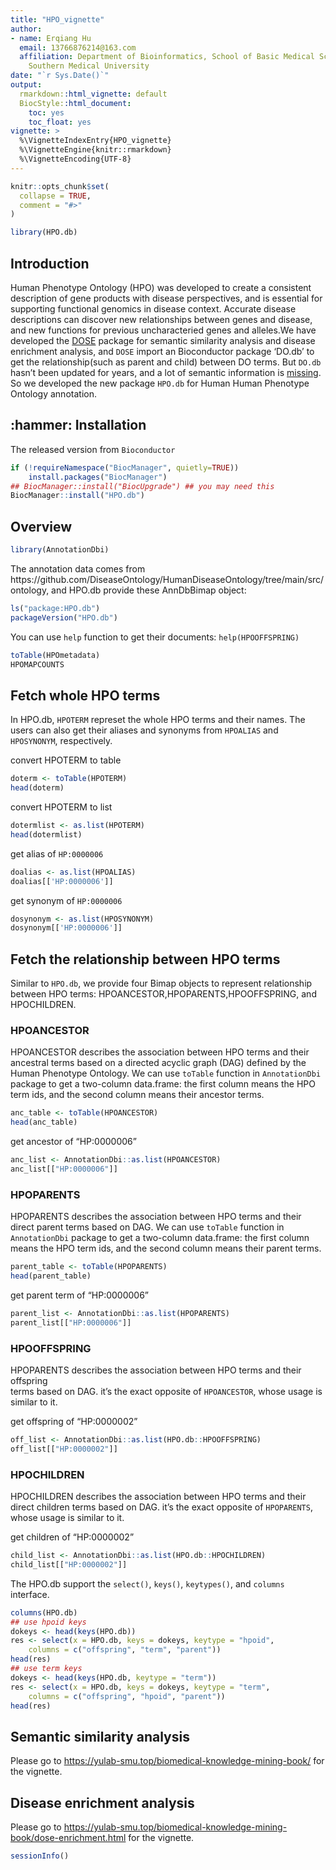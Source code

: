 ```yaml
---
title: "HPO_vignette"
author:
- name: Erqiang Hu
  email: 13766876214@163.com
  affiliation: Department of Bioinformatics, School of Basic Medical Sciences, 
    Southern Medical University
date: "`r Sys.Date()`"
output:
  rmarkdown::html_vignette: default
  BiocStyle::html_document:
    toc: yes
    toc_float: yes
vignette: >
  %\VignetteIndexEntry{HPO_vignette}
  %\VignetteEngine{knitr::rmarkdown}
  %\VignetteEncoding{UTF-8}
---
```


```r
knitr::opts_chunk$set(
  collapse = TRUE,
  comment = "#>"
)
```

```r
library(HPO.db)
```




## Introduction
Human Phenotype Ontology (HPO) was developed to create a consistent description 
of gene products with disease perspectives,
and is essential for supporting functional 
genomics in disease context. Accurate disease descriptions can discover new 
relationships between genes and disease, and new functions for previous 
uncharacteried genes and alleles.We have developed the 
[DOSE](https://bioconductor.org/packages/DOSE/) package for semantic 
similarity analysis and disease enrichment analysis, and `DOSE` import an 
Bioconductor package 'DO.db' to get the relationship(such as parent and child)
between DO terms. But `DO.db`  hasn't been updated for years, and a lot of 
semantic information is [missing](https://github.com/YuLab-SMU/DOSE/issues/57). 
So we developed the new package `HPO.db` for Human Human Phenotype Ontology 
annotation.

##  :hammer: Installation

The released version from `Bioconductor`

```r
if (!requireNamespace("BiocManager", quietly=TRUE))
    install.packages("BiocManager")
## BiocManager::install("BiocUpgrade") ## you may need this
BiocManager::install("HPO.db")
```

## Overview

```r
library(AnnotationDbi)
```

The annotation data comes from 
https://github.com/DiseaseOntology/HumanDiseaseOntology/tree/main/src/ontology,
and HPO.db provide these AnnDbBimap object:
```r
ls("package:HPO.db")
packageVersion("HPO.db")
```

You can use `help` function to get their documents: `help(HPOOFFSPRING)`
```r
toTable(HPOmetadata)
HPOMAPCOUNTS
```


## Fetch whole HPO terms

In HPO.db, `HPOTERM` represet the whole HPO terms and their names. The users can 
also get their aliases and synonyms from `HPOALIAS` and `HPOSYNONYM`, 
respectively.

convert HPOTERM to table
```r
doterm <- toTable(HPOTERM)
head(doterm)
```


convert HPOTERM to list
```r
dotermlist <- as.list(HPOTERM)
head(dotermlist)
```

get alias of `HP:0000006`
```r
doalias <- as.list(HPOALIAS)
doalias[['HP:0000006']]
```

get synonym of `HP:0000006`
```r
dosynonym <- as.list(HPOSYNONYM)
dosynonym[['HP:0000006']]
```


## Fetch the relationship between HPO terms
Similar to `HPO.db`, we provide four Bimap objects to represent relationship
between HPO terms: HPOANCESTOR,HPOPARENTS,HPOOFFSPRING, and HPOCHILDREN.

### HPOANCESTOR
HPOANCESTOR describes the association between HPO terms and their ancestral 
terms based on a directed acyclic graph (DAG) defined by the Human Phenotype
Ontology.
We can use `toTable` function in `AnnotationDbi` package to get a two-column 
data.frame: the first column means the HPO term ids, and the second column means 
their ancestor terms.
```r
anc_table <- toTable(HPOANCESTOR)
head(anc_table)
```

get ancestor of "HP:0000006"
```r
anc_list <- AnnotationDbi::as.list(HPOANCESTOR)
anc_list[["HP:0000006"]]
```


### HPOPARENTS
HPOPARENTS describes the association between HPO terms and their direct parent 
terms based on DAG. We can use `toTable` function in `AnnotationDbi` package to 
get a two-column data.frame: the first column means the HPO term ids, and the 
second column means their parent terms.
```r
parent_table <- toTable(HPOPARENTS)
head(parent_table)
```


get parent term of "HP:0000006"
```r
parent_list <- AnnotationDbi::as.list(HPOPARENTS)
parent_list[["HP:0000006"]]
```

###  HPOOFFSPRING
HPOPARENTS describes the association between HPO terms and their offspring  
terms based on DAG. it's the exact opposite of `HPOANCESTOR`, 
whose usage is similar to it.

get offspring of "HP:0000002"
```r
off_list <- AnnotationDbi::as.list(HPO.db::HPOOFFSPRING)
off_list[["HP:0000002"]]
```

### HPOCHILDREN
HPOCHILDREN describes the association between HPO terms and their direct 
children terms based on DAG. it's the exact opposite of `HPOPARENTS`, 
whose usage is similar to it.

get children of "HP:0000002"
```r
child_list <- AnnotationDbi::as.list(HPO.db::HPOCHILDREN)
child_list[["HP:0000002"]]
```

The HPO.db support the `select()`, `keys()`, `keytypes()`,
and `columns` interface.
```r
columns(HPO.db)
## use hpoid keys
dokeys <- head(keys(HPO.db))
res <- select(x = HPO.db, keys = dokeys, keytype = "hpoid", 
    columns = c("offspring", "term", "parent"))
head(res)
## use term keys
dokeys <- head(keys(HPO.db, keytype = "term"))
res <- select(x = HPO.db, keys = dokeys, keytype = "term", 
    columns = c("offspring", "hpoid", "parent"))   
head(res)
```


## Semantic similarity analysis
Please go to 
<https://yulab-smu.top/biomedical-knowledge-mining-book/> for the vignette.


## Disease enrichment analysis
Please go to 
<https://yulab-smu.top/biomedical-knowledge-mining-book/dose-enrichment.html> 
for the vignette.

```r
sessionInfo()
```

